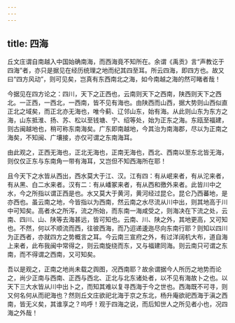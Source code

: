 ```yaml
---
---
---
```

title: 四海
---

丘文庄谓自南越入中国始确南海，而西海竟不知所在。余谓《禹贡》言“声教讫于四海”者，亦只是据见在经历统理之地而纪其四至耳。所云四海，即四方也。故又曰“四方风动”，则可见矣，岂真有东西南北之海，如今南越之海的然可睹者哉！

今据见在四方论之：四川，天下之正西也，云南则天下之西南，陕西则天下之西北。一正西，一西北，一西南，皆不见有海也。由陕西而山西，据大势则山西似直正北之域矣，而正北亦无海也，唯今蓟、辽邻山东，始有海。从此则山东为东方之海，山东抵淮、扬、苏、松以至钱塘、宁、绍等处，始为正东之海。东瓯至福建，则古闽越地也，稍可称东南海矣。广东即南越地，今其治为南海郡，尽以为正南之海矣，不知闽、广壤接，亦仅可谓之东南海耳。

由此观之，正西无海也，正北无海也，正南无海也，西北、西南以至东北皆无海，则仅仅正东与东南角一带有海耳，又岂但不知西海所在耶！

且今天下之水皆从西出，西水莫大于江、汉。江有四：有从岷来者，有从沱来者，有从黑、白二水来者。汉有二：有从嶓冢来者，有从西和徼外来者。此皆川中之水，今之所指以谓正西是也。水又莫大于黄河，黄河经过昆仑。昆仑乃西蕃地，是亦西也。虽云南之地，今皆指以为西南，然云南之水尽流从川中出，则其地高于川中可知矣。高者水之所泻，流之所始，而东南一海咸受之，则海决在下流之处，云南、四川、山、陕等去海甚远，皆可知也。云南、川、陕之外，其地更高，又可知也。不然，何以不顺流而西，往彼西海，而乃迢递逶迤尽向东南行耶？则知以四川为正西者，亦就四方之势概言之耳。今云南三宣府之外，有过洋阔机大布，道自海上来者，此布我闽中常得之，则云南旋绕而东，又与福建同海。则云南只可谓之东南，而不得谓之西南，又可知矣。

吾以是观之，正南之地尚未载之舆图，况西南耶？故余谓据今人所历之地势而论之，尚少正南与西南、正西与西北、正北与北东诸处者，以不见有海故卜之也。以天下三大水皆从川中出卜之，而知其难以复寻西海于今之世也。西海既不可寻，则又何名何从而祀海也？然则丘文庄欲祀北海于京之东北，杨升庵欲祀西海于滇之西南，皆无义矣，其谁享之？呜呼！观于四海之说，而后知世人之所见者小也，况四海之外哉！